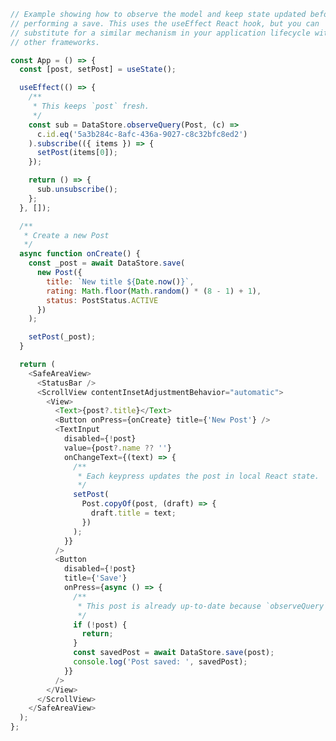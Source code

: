 ```js
// Example showing how to observe the model and keep state updated before
// performing a save. This uses the useEffect React hook, but you can
// substitute for a similar mechanism in your application lifecycle with
// other frameworks.

const App = () => {
  const [post, setPost] = useState();

  useEffect(() => {
    /**
     * This keeps `post` fresh.
     */
    const sub = DataStore.observeQuery(Post, (c) =>
      c.id.eq('5a3b284c-8afc-436a-9027-c8c32bfc8ed2')
    ).subscribe(({ items }) => {
      setPost(items[0]);
    });

    return () => {
      sub.unsubscribe();
    };
  }, []);

  /**
   * Create a new Post
   */
  async function onCreate() {
    const _post = await DataStore.save(
      new Post({
        title: `New title ${Date.now()}`,
        rating: Math.floor(Math.random() * (8 - 1) + 1),
        status: PostStatus.ACTIVE
      })
    );

    setPost(_post);
  }

  return (
    <SafeAreaView>
      <StatusBar />
      <ScrollView contentInsetAdjustmentBehavior="automatic">
        <View>
          <Text>{post?.title}</Text>
          <Button onPress={onCreate} title={'New Post'} />
          <TextInput
            disabled={!post}
            value={post?.name ?? ''}
            onChangeText={(text) => {
              /**
               * Each keypress updates the post in local React state.
               */
              setPost(
                Post.copyOf(post, (draft) => {
                  draft.title = text;
                })
              );
            }}
          />
          <Button
            disabled={!post}
            title={'Save'}
            onPress={async () => {
              /**
               * This post is already up-to-date because `observeQuery` updated it.
               */
              if (!post) {
                return;
              }
              const savedPost = await DataStore.save(post);
              console.log('Post saved: ', savedPost);
            }}
          />
        </View>
      </ScrollView>
    </SafeAreaView>
  );
};
```
